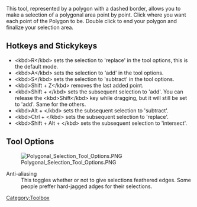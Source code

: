 {{ToolIcon|polygon-select}}

This tool, represented by a polygon with a dashed border, allows you to make a selection of a polygonal area point by point. Click where you want each point of the Polygon to be. Double click to end your polygon and finalize your selection area.

==Hotkeys and Stickykeys==
*&lt;kbd>R&lt;/kbd> sets the selection to 'replace' in the tool options, this is the default mode.
*&lt;kbd>A&lt;/kbd> sets the selection to 'add' in the tool options.
*&lt;kbd>S&lt;/kbd> sets the selection to 'subtract' in the tool options.
*&lt;kbd>Shift + Z&lt;/kbd> removes the last added point.
*&lt;kbd>Shift + {{MouseButton|left}}&lt;/kbd> sets the subsequent selection to 'add'. You can release the &lt;kbd>Shift&lt;/kbd> key while dragging, but it will still be set to 'add'. Same for the others.
*&lt;kbd>Alt + {{MouseButton|left}}&lt;/kbd> sets the subsequent selection to  'subtract'.
*&lt;kbd>Ctrl + {{MouseButton|left}}&lt;/kbd> sets the subsequent selection to  'replace'.
*&lt;kbd>Shift + Alt + {{MouseButton|left}}&lt;/kbd> sets the subsequent selection to  'intersect'.

{{Note|You can switch the behaviour of the Alt key to use Ctrl instead by toggling the switch in the [[Special:MyLanguage/General_Settings#Tool_options|general settings]]}}

==Tool Options==
[[File:Polygonal Selection Tool Options.PNG ]]

;Anti-aliasing
:This toggles whether or not to give selections feathered edges. Some people preffer hard-jagged adges for their selections.

[[Category:Toolbox]]
